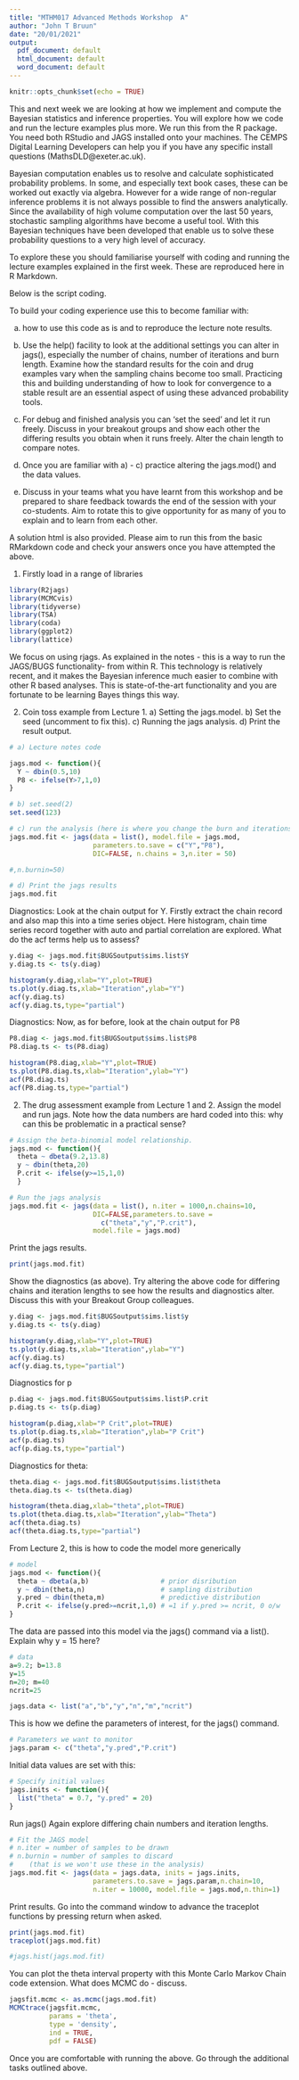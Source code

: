 ---
title: "MTHM017 Advanced Methods Workshop  A"
author: "John T Bruun"
date: "20/01/2021"
output:
  pdf_document: default
  html_document: default
  word_document: default
---

```{r setup, include=FALSE}
knitr::opts_chunk$set(echo = TRUE)
```
This and next week we are looking at how we implement and compute the Bayesian statistics and inference properties. You will explore how we code and run the lecture examples plus more. We run this from the R package. You need both RStudio and JAGS installed onto your machines. The CEMPS Digital Learning Developers can help you if you have any specific install questions (MathsDLD@exeter.ac.uk).

Bayesian computation enables us to resolve and calculate sophisticated probability problems. In some, and especially text book cases, these can be worked out exactly via algebra. However for a wide range of non-regular inference problems it is not always possible to find the answers analytically. Since the availability of high volume computation over the last 50 years, stochastic sampling algorithms have become a useful tool. With this Bayesian techniques have been developed that enable us to solve these probability questions to a very high level of accuracy.

To explore these you should familiarise yourself with coding and running the lecture examples explained in the first week. These are reproduced here in R Markdown.

Below is the script coding. 

To build your coding experience use this to become familiar with:

a) how to use this code as is and to reproduce the lecture note results.

b) Use the help() facility to look at the additional settings you can alter in jags(), especially the number of chains, number of iterations and burn length. 
Examine how the standard results for the coin and drug examples vary when the sampling chains become too small. Practicing this and building understanding of how to look for convergence to a stable result are an essential aspect of using these advanced probability tools. 

c) For debug and finished analysis you can 'set the seed' and let it run freely. Discuss in your breakout groups and show each other the differing results you obtain when it runs freely. Alter the chain length to compare notes. 

d) Once you are familiar with a) - c) practice altering the jags.mod() and the data values. 

e) Discuss in your teams what you have learnt from this workshop and be prepared to share feedback towards the end of the session with your co-students. Aim to rotate this to give opportunity for as many of you to explain and to learn from each other. 

A solution html is also provided. Please aim to run this from the basic RMarkdown code and check your answers once you have attempted the above.

 
1) Firstly load in a range of libraries
```{r}
library(R2jags)
library(MCMCvis)
library(tidyverse)
library(TSA)
library(coda)
library(ggplot2)
library(lattice)

```

We focus on using rjags. As explained in the notes - this is a way to run the JAGS/BUGS functionality- from within R. This technology is relatively recent, and it makes the Bayesian inference much easier to combine with other R based analyses. This is state-of-the-art functionality and you are fortunate to be learning Bayes things this way.

2) Coin toss example from Lecture 1. a) Setting the jags.model. b) Set the seed (uncomment to fix this). c) Running the jags analysis. d) Print the result output.
```{r}
# a) Lecture notes code

jags.mod <- function(){
  Y ~ dbin(0.5,10)
  P8 <- ifelse(Y>7,1,0)
}
```
```{r}
# b) set.seed(2)
set.seed(123)
```
```{r}
# c) run the analysis (here is where you change the burn and iterations)
jags.mod.fit <- jags(data = list(), model.file = jags.mod,
                     parameters.to.save = c("Y","P8"),
                     DIC=FALSE, n.chains = 3,n.iter = 50)

#,n.burnin=50)
```
```{r}
# d) Print the jags results
jags.mod.fit
```
Diagnostics: Look at the chain output for Y. Firstly extract the chain record and also map this into a time series object. Here histogram, chain time series record together with auto and partial correlation are explored. What do the acf terms help us to assess?
```{r}

y.diag <- jags.mod.fit$BUGSoutput$sims.list$Y
y.diag.ts <- ts(y.diag)

histogram(y.diag,xlab="Y",plot=TRUE)
ts.plot(y.diag.ts,xlab="Iteration",ylab="Y")
acf(y.diag.ts)
acf(y.diag.ts,type="partial")

```

Diagnostics: Now, as for before, look at the chain output for P8
```{r}

P8.diag <- jags.mod.fit$BUGSoutput$sims.list$P8
P8.diag.ts <- ts(P8.diag)

histogram(P8.diag,xlab="Y",plot=TRUE)
ts.plot(P8.diag.ts,xlab="Iteration",ylab="Y")
acf(P8.diag.ts)
acf(P8.diag.ts,type="partial")

```

2) The drug assessment example from Lecture 1 and 2. Assign the model and run jags. Note how the data numbers are hard coded into this: why can this be problematic in a practical sense?
```{r}
# Assign the beta-binomial model relationship. 
jags.mod <- function(){
  theta ~ dbeta(9.2,13.8)
  y ~ dbin(theta,20)
  P.crit <- ifelse(y>=15,1,0)
  }
```
```{r}
# Run the jags analysis
jags.mod.fit <- jags(data = list(), n.iter = 1000,n.chains=10, 
                     DIC=FALSE,parameters.to.save =
                       c("theta","y","P.crit"),
                     model.file = jags.mod)
```
Print the jags results.
```{r}
print(jags.mod.fit)
```
Show the diagnostics (as above). Try altering the above code for differing chains and iteration lengths to see how the results and diagnostics alter. Discuss this with your Breakout Group colleagues.
```{r}
y.diag <- jags.mod.fit$BUGSoutput$sims.list$y
y.diag.ts <- ts(y.diag)

histogram(y.diag,xlab="Y",plot=TRUE)
ts.plot(y.diag.ts,xlab="Iteration",ylab="Y")
acf(y.diag.ts)
acf(y.diag.ts,type="partial")

```
Diagnostics for p 
```{r}
p.diag <- jags.mod.fit$BUGSoutput$sims.list$P.crit
p.diag.ts <- ts(p.diag)

histogram(p.diag,xlab="P Crit",plot=TRUE)
ts.plot(p.diag.ts,xlab="Iteration",ylab="P Crit")
acf(p.diag.ts)
acf(p.diag.ts,type="partial")

```
Diagnostics for theta:
```{r}
theta.diag <- jags.mod.fit$BUGSoutput$sims.list$theta
theta.diag.ts <- ts(theta.diag)

histogram(theta.diag,xlab="theta",plot=TRUE)
ts.plot(theta.diag.ts,xlab="Iteration",ylab="Theta")
acf(theta.diag.ts)
acf(theta.diag.ts,type="partial")

```

From Lecture 2, this is how to code the model more generically
```{r}
# model
jags.mod <- function(){
  theta ~ dbeta(a,b)                  # prior disribution
  y ~ dbin(theta,n)                   # sampling distribution
  y.pred ~ dbin(theta,m)              # predictive distribution
  P.crit <- ifelse(y.pred>=ncrit,1,0) # =1 if y.pred >= ncrit, 0 o/w
}

```
The data are passed into this model via the jags() command via a list(). Explain why y = 15 here? 
```{r}
# data
a=9.2; b=13.8
y=15
n=20; m=40
ncrit=25

jags.data <- list("a","b","y","n","m","ncrit")

```
This is how we define the parameters of interest, for the jags() command.
```{r}
# Parameters we want to monitor 
jags.param <- c("theta","y.pred","P.crit")
```
Initial data values are set with this:
```{r}
# Specify initial values
jags.inits <- function(){
  list("theta" = 0.7, "y.pred" = 20)
}
```
Run jags()  Again explore differing chain numbers and iteration lengths.
```{r}
# Fit the JAGS model
# n.iter = number of samples to be drawn
# n.burnin = number of samples to discard
#    (that is we won't use these in the analysis)
jags.mod.fit <- jags(data = jags.data, inits = jags.inits,
                     parameters.to.save = jags.param,n.chain=10,
                     n.iter = 10000, model.file = jags.mod,n.thin=1)
```
Print results. Go into the command window to advance the traceplot functions by pressing return when asked.
```{r}
print(jags.mod.fit)
traceplot(jags.mod.fit)
```

```{r}
#jags.hist(jags.mod.fit)
```
You can plot the theta interval property with this Monte Carlo Markov Chain code extension. What does MCMC do - discuss.
```{r}
jagsfit.mcmc <- as.mcmc(jags.mod.fit)
MCMCtrace(jagsfit.mcmc,
          params = 'theta',
          type = 'density',
          ind = TRUE, 
          pdf = FALSE)
```
Once you are comfortable with running the above. Go through the additional tasks outlined above.